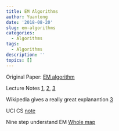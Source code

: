 ```yaml
---
title: EM Algorithms
author: Yuantong
date: '2018-08-20'
slug: em-algorithms
categories:
  - Algorithms
tags:
  - Algorithms
description: ''
topics: []
---
```



Original Paper: [EM algorithm](https://www.jstor.org/stable/pdf/2984875.pdf)

Lecture Notes [1](https://www.stat.cmu.edu/~cshalizi/350/lectures/29/lecture-29.pdf), [2](https://www.stat.cmu.edu/~cshalizi/uADA/12/lectures/ch20.pdf), [3](https://stephens999.github.io/fiveMinuteStats/intro_to_em.html)

Wikipedia gives a really great explanantion [3](https://en.wikipedia.org/wiki/Expectation–maximization_algorithm)

UCI CS [note](https://www.ics.uci.edu/~smyth/courses/cs274/notes/mixture_models_EM.pdf)

Nine step understand EM [Whole map](http://www.sohu.com/a/210551059_473283)

